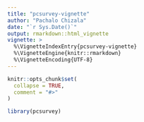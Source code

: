 ```yaml
---
title: "pcsurvey-vignette"
author: "Pachalo Chizala"
date: "`r Sys.Date()`"
output: rmarkdown::html_vignette
vignette: >
  %\VignetteIndexEntry{pcsurvey-vignette}
  %\VignetteEngine{knitr::rmarkdown}
  %\VignetteEncoding{UTF-8}
---
```


```r
knitr::opts_chunk$set(
  collapse = TRUE,
  comment = "#>"
)
```

```r
library(pcsurvey)
```
